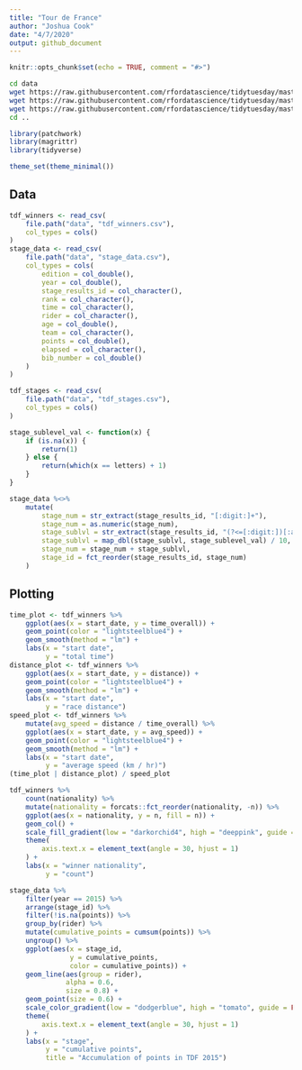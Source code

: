 ```yaml
---
title: "Tour de France"
author: "Joshua Cook"
date: "4/7/2020"
output: github_document
---
```


```r
knitr::opts_chunk$set(echo = TRUE, comment = "#>")
```

```bash
cd data
wget https://raw.githubusercontent.com/rfordatascience/tidytuesday/master/data/2020/2020-04-07/tdf_winners.csv
wget https://raw.githubusercontent.com/rfordatascience/tidytuesday/master/data/2020/2020-04-07/stage_data.csv
wget https://raw.githubusercontent.com/rfordatascience/tidytuesday/master/data/2020/2020-04-07/tdf_stages.csv
cd ..
```

```r
library(patchwork)
library(magrittr)
library(tidyverse)

theme_set(theme_minimal())
```

## Data

```r
tdf_winners <- read_csv(
    file.path("data", "tdf_winners.csv"),
    col_types = cols()
)
stage_data <- read_csv(
    file.path("data", "stage_data.csv"),
    col_types = cols(
        edition = col_double(),
        year = col_double(),
        stage_results_id = col_character(),
        rank = col_character(),
        time = col_character(),
        rider = col_character(),
        age = col_double(),
        team = col_character(),
        points = col_double(),
        elapsed = col_character(),
        bib_number = col_double()
    )
)

tdf_stages <- read_csv(
    file.path("data", "tdf_stages.csv"),
    col_types = cols()
)
```


```r
stage_sublevel_val <- function(x) {
    if (is.na(x)) { 
        return(1) 
    } else {
        return(which(x == letters) + 1)
    }
}

stage_data %<>%
    mutate(
        stage_num = str_extract(stage_results_id, "[:digit:]+"),
        stage_num = as.numeric(stage_num),
        stage_sublvl = str_extract(stage_results_id, "(?<=[:digit:])[:alpha:]$"),
        stage_sublvl = map_dbl(stage_sublvl, stage_sublevel_val) / 10,
        stage_num = stage_num + stage_sublvl,
        stage_id = fct_reorder(stage_results_id, stage_num)
    ) 
```


## Plotting

```r
time_plot <- tdf_winners %>%
    ggplot(aes(x = start_date, y = time_overall)) +
    geom_point(color = "lightsteelblue4") +
    geom_smooth(method = "lm") +
    labs(x = "start date", 
         y = "total time")
distance_plot <- tdf_winners %>%
    ggplot(aes(x = start_date, y = distance)) +
    geom_point(color = "lightsteelblue4") +
    geom_smooth(method = "lm") +
    labs(x = "start date", 
         y = "race distance")
speed_plot <- tdf_winners %>%
    mutate(avg_speed = distance / time_overall) %>%
    ggplot(aes(x = start_date, y = avg_speed)) +
    geom_point(color = "lightsteelblue4") +
    geom_smooth(method = "lm") +
    labs(x = "start date",
         y = "average speed (km / hr)")
(time_plot | distance_plot) / speed_plot
```

```r
tdf_winners %>%
    count(nationality) %>%
    mutate(nationality = forcats::fct_reorder(nationality, -n)) %>%
    ggplot(aes(x = nationality, y = n, fill = n)) +
    geom_col() +
    scale_fill_gradient(low = "darkorchid4", high = "deeppink", guide = NULL) +
    theme(
        axis.text.x = element_text(angle = 30, hjust = 1)
    ) +
    labs(x = "winner nationality",
         y = "count")
```

```r
stage_data %>%
    filter(year == 2015) %>%
    arrange(stage_id) %>%
    filter(!is.na(points)) %>%
    group_by(rider) %>%
    mutate(cumulative_points = cumsum(points)) %>%
    ungroup() %>%
    ggplot(aes(x = stage_id, 
               y = cumulative_points,
               color = cumulative_points)) +
    geom_line(aes(group = rider), 
              alpha = 0.6, 
              size = 0.8) +
    geom_point(size = 0.6) +
    scale_color_gradient(low = "dodgerblue", high = "tomato", guide = FALSE) +
    theme(
        axis.text.x = element_text(angle = 30, hjust = 1)
    ) +
    labs(x = "stage",
         y = "cumulative points",
         title = "Accumulation of points in TDF 2015")
```
